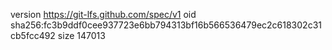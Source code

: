 version https://git-lfs.github.com/spec/v1
oid sha256:fc3b9ddf0cee937723e6bb794313bf16b566536479ec2c618302c31cb5fcc492
size 147013
